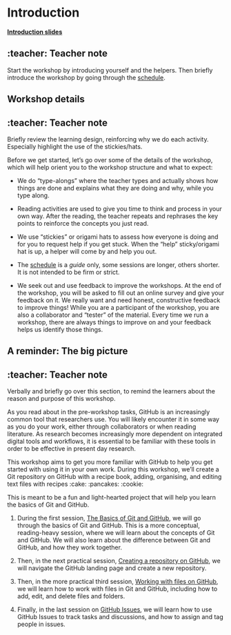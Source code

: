 # Introduction {#sec-introduction}

[**Introduction slides**](/slides/introduction.html)

::: {.callout-note collapse="true"}
## :teacher: Teacher note

Start the workshop by introducing yourself and the helpers. Then briefly
introduce the workshop by going through the
[schedule](/overview/schedule.qmd).
:::

## Workshop details

::: {.callout-note collapse="true"}
## :teacher: Teacher note

Briefly review the learning design, reinforcing why we do each activity.
Especially highlight the use of the stickies/hats.
:::

Before we get started, let's go over some of the details of the
workshop, which will help orient you to the workshop structure and what
to expect:

-   We do "type-alongs" where the teacher types and actually shows how
    things are done and explains what they are doing and why, while you
    type along.

-   Reading activities are used to give you time to think and process in
    your own way. After the reading, the teacher repeats and rephrases
    the key points to reinforce the concepts you just read.

-   We use "stickies" or origami hats to assess how everyone is doing
    and for you to request help if you get stuck. When the "help"
    sticky/origami hat is up, a helper will come by and help you out.

-   The [schedule](/overview/schedule.qmd) is a *guide* only, some
    sessions are longer, others shorter. It is not intended to be firm
    or strict.

-   We seek out and use feedback to improve the workshops. At the end of
    the workshop, you will be asked to fill out an online survey and
    give your feedback on it. We really want and need honest,
    constructive feedback to improve things! While you are a participant
    of the workshop, you are also a collaborator and "tester" of the
    material. Every time we run a workshop, there are always things to
    improve on and your feedback helps us identify those things.

<!-- TODO: I feel I am missing something here but can't remember -->

## A reminder: The big picture

::: {.callout-note collapse="true"}
## :teacher: Teacher note

Verbally and briefly go over this section, to remind the learners about
the reason and purpose of this workshop.
:::

As you read about in the pre-workshop tasks, GitHub is an increasingly
common tool that researchers use. You will likely encounter it in some
way as you do your work, either through collaborators or when reading
literature. As research becomes increasingly more dependent on
integrated digital tools and workflows, it is essential to be familiar
with these tools in order to be effective in present day research.

This workshop aims to get you more familiar with GitHub to help you get
started with using it in your own work. During this workshop, we'll
create a Git repository on GitHub with a recipe book, adding,
organising, and editing text files with recipes :cake: :pancakes:
:cookie:

This is meant to be a fun and light-hearted project that will help you
learn the basics of Git and GitHub.

1.  During the first session, [The Basics of Git and
    GitHub](/sessions/basics.qmd), we will go through the basics of Git
    and GitHub. This is a more conceptual, reading-heavy session, where
    we will learn about the concepts of Git and GitHub. We will also
    learn about the difference between Git and GitHub, and how they work
    together.

2.  Then, in the next practical session, [Creating a repository on
    GitHub](/sessions/create-repo.qmd), we will navigate the GitHub
    landing page and create a new repository.

3.  Then, in the more practical third session, [Working with files on
    GitHub](/sessions/working-with-files.qmd), we will learn how to work
    with files in Git and GitHub, including how to add, edit, and delete
    files and folders.

4.  Finally, in the last session on [GitHub
    Issues](/sessions/using-issues.qmd), we will learn how to use GitHub
    Issues to track tasks and discussions, and how to assign and tag
    people in issues.
